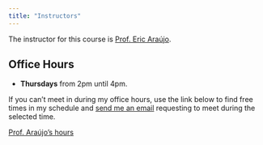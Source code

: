 ```yaml
---
title: "Instructors"
---
```


The instructor for this course is [Prof. Eric Araújo](https://ericaraujo.com/){target="_blank"}. 

## Office Hours

- **Thursdays** from 2pm until 4pm.

:::{.callout-warning}
If you can't meet in during my office hours, use the link below to find free times in my schedule and [send me an email](mailto:eric.araujo%40calvin.edu?subject=Appointment%20request%20for%20CS112) requesting to meet during the selected time.

[Prof. Araújo's hours](https://outlook.office365.com/calendar/published/c0bd07a3f1d64aaf9a74c91921ce7536@calvin.edu/79189cd730424803bceba861959c7e752179000899390454025/calendar.html){target="_blank"}
:::
